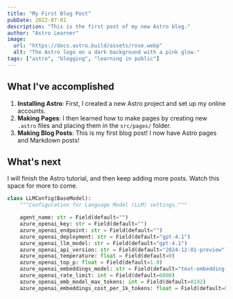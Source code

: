 ```yaml
---
title: "My First Blog Post"
pubDate: 2022-07-01
description: "This is the first post of my new Astro blog."
author: "Astro Learner"
image:
  url: "https://docs.astro.build/assets/rose.webp"
  alt: "The Astro logo on a dark background with a pink glow."
tags: ["astro", "blogging", "learning in public"]
---
```


## What I've accomplished

1. **Installing Astro**: First, I created a new Astro project and set up my online accounts.
2. **Making Pages**: I then learned how to make pages by creating new `.astro` files and placing them in the `src/pages/` folder.
3. **Making Blog Posts**: This is my first blog post! I now have Astro pages and Markdown posts!

## What's next

I will finish the Astro tutorial, and then keep adding more posts. Watch this space for more to come.

```python title="PowerShell terminal example"
class LLMConfig(BaseModel):
    """Configuration for Language Model (LLM) settings."""

    agent_name: str = Field(default="")
    azure_openai_key: str = Field(default="")
    azure_openai_endpoint: str = Field(default="")
    azure_openai_deployment: str = Field(default="gpt-4.1")
    azure_openai_llm_model: str = Field(default="gpt-4.1")
    azure_openai_api_version: str = Field(default="2024-12-01-preview")
    azure_openai_temperature: float = Field(default=0)
    azure_openai_top_p: float = Field(default=1.0)
    azure_openai_embeddings_model: str = Field(default="text-embedding-3-small")
    azure_openai_rate_limit: int = Field(default=6000)
    azure_openai_emb_model_max_tokens: int = Field(default=8192)
    azure_openai_embeddings_cost_per_1k_tokens: float = Field(default=0.00002)

```

